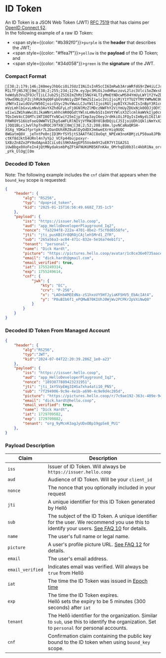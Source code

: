 
# ID Token

An ID Token is a JSON Web Token (JWT) [RFC 7519](https://www.rfc-editor.org/rfc/rfc7519.html) that has claims per [OpenID Connect §2](https://openid.net/specs/openid-connect-core-1_0.html#IDToken).<br/>In the following example of a raw ID Token:
- <span style={{color: "#b392f0"}}>`purple`</span> is the **header** that describes the JWT;
- <span style={{color: "#ffea7f"}}>`yellow`</span> is the **payload** of the ID Token; and
- <span style={{color: "#34d058"}}>`green`</span> is the **signature** of the JWT.

### Compact Format

```ansi
[38;2;179;146;240meyJhbGciOiJSUzI1NiIsInR5cCI6ImRwb3AraWRfdG9rZW4iLCJraWQiOiIyMDI1LTAxLTE1VDE2OjU2OjQ5LjY2OFpfNz
M1LTFjNSJ9[0m[38;2;255;234;127m.eyJpc3MiOiJodHRwczovL2lzc3Vlci5oZWxsby5jb29wIiwiYXVkIjoiYXBwX0hlbGxvRGV2ZWxvcGVyUGx
heWdyb3VuZF9JcTIiLCJub25jZSI6ImZhMzI5NGY4LTIyMmEtNDcwMS04YmUyLWY1Y2YwZDY1NThmZSIsImp0aSI6Imp0a
V9wdXNLQjFZcjhRUk9qQ0FqbGVoNU1yZDFfWmZSIiwic3ViIjoiMjY1YTU2YTMtYWMwNC00NzFjLTgzMmUtNWUxNmE3NGV
iMWYxIiwidGVuYW50IjoicGVyc29uYWwiLCJuYW1lIjoiRGljayBIYXJkdCIsInBpY3R1cmUiOiJodHRwczovL3BpY3R1c
mVzLmhlbGxvLmNvb3AvYXZhdGFyLzFjOGNlMzZlMDczNWFhY2ViYmUyZDUxNjk0ODJjODY3P3M9MjU2LGQ9aWRlbnRpY29
uIiwiZW1haWwiOiJkaWNrLmhhcmR0QGdtYWlsLmNvbSIsImVtYWlsX3ZlcmlmaWVkIjp0cnVlLCJpYXQiOjE3NTUyNDkzM
TQsImV4cCI6MTc1NTI0OTYxNCwiY25mIjp7Imp3ayI6eyJrdHkiOiJFQyIsImNydiI6IlAtMjU2IiwieCI6IkxBT25iQU1
FRWROYS16UzFoeG9WWTVIZkp5aWFLRlNIVjVfRWJBY0lBdDQiLCJ5IjoiUDh1QkliNmYxX2VQUU13QjcwS0lVaEowV2pXd
jJQQ1BLcjJwVlhpTndROCJ9fX0[0m[38;2;52;208;88m.lpvNCaNaQRSH-XSXg_YDKwJfprtpkr7L2DanDUhXRZ8uAlDyOdDXJm6weEXrHiq9UQC
8WGatmQ8V__jeTntPe8njID3MrfSY5jtS3AATfACC8oOqt_NPExW3noKBMjzLP50aa8JPBdu39YBnfOA78tL4K0GcCNDk9
ctKf8dJktb4URnl4n7yYpJ_VCFp44bujpoxyr-SXBzZn8Zo2PY0oOApnAICiLs0iS9KhAegEP55Vo4m9Y2uER7YtIGA2S1
iUwBbgx0XoFeIn4jQtMNydaksmbPqZFtAFNUKUM85KFnKAx_OMrhqEU0b3lc4kbR1Na_orr4Ucm1e-_pYk_UlOg[0m
```

### Decoded ID Token

Note: The following example includes the `cnf` claim that appears when the `bound_key` scope is requested:

```json
{
    "header": {
        "alg": "RS256",
        "typ": "dpop+id_token",
        "kid": "2025-01-15T16:56:49.668Z_735-1c5"
    },
    "payload": {
        "iss": "https://issuer.hello.coop",
        "aud": "app_HelloDeveloperPlayground_Iq2",
        "nonce": "fa3294f8-222a-4701-8be2-f5cf0d6558fe",
        "jti": "jti_pusKB1Yr8QROjCAjleh5Mrd1_ZfR",
        "sub": "265a56a3-ac04-471c-832e-5e16a74eb1f1",
        "tenant": "personal",
        "name": "Dick Hardt",
        "picture": "https://pictures.hello.coop/avatar/1c8ce36e0735aacebbe2d5169482c867?s=256,d=identicon",
        "email": "dick.hardt@gmail.com",
        "email_verified": true,
        "iat": 1755249314,
        "exp": 1755249614,
        "cnf": {
            "jwk": {
                "kty": "EC",
                "crv": "P-256",
                "x": "LAOnbAMEEdNa-zS1hxoVY5HfJyiaKFSHV5_EbAcIAt4",
                "y": "P8uBIb6f1_ePQMwB70KIUhJ0WjWv2PCPKr2pVXiNwQ8"
            }
        }
    }
}
```

### Decoded ID Token From Managed Account

```json
{
    "header": {
        "alg":"RS256",
        "typ":"JWT",
        "kid":"2024-07-04T22:20:39.286Z_1e0-a23"
    },
    "payload": {
        "iss": "https://issuer.hello.coop",
        "aud": "app_HelloDeveloperPlayground_Iq2",
        "nonce": "1893877889423231951",
        "jti": "jti_1kY5VpEWg3IHSa7xha4ati10_PN5",
        "sub": "7f294906-9c9e-4e1b-a690-4c9e9d4c285d",
        "picture": "https://pictures.hello.coop/r/7c9ae192-363c-409e-945a-f25e5833e375.jpeg",
        "email": "dick.hardt@hello.coop",
        "email_verified": true,
        "name": "Dick Hardt",
        "iat": 1729709582,
        "exp": 1729709882,
        "tenant": "org_9yMcnK3agJyUDxOBp19gpSe8_PU1"
    },
}
```

### Payload Description

|Claim|Description|
|---|---|
|`iss`|Issuer of ID Token. Will always be `https://issuer.hello.coop`|
|`aud`|Audience of ID Token. Will be your `client_id`|
|`nonce`|The nonce that you optionally included in your request|
|`jti`|A unique identifier for this ID Token generated by Hellō|
|`sub`|The subject of the ID Token. A unique identifier for the user. We recommend you use this to identify your users. [See FAQ 10](/faqs/#_10-why-should-i-use-the-sub-claim-to-identify-my-users) for details.|
|`name`|The user's full name or legal name.|
|`picture`|A user's profile picture URL. [See FAQ 12](/faqs/#_12-what-can-i-do-with-the-picture-url-i-receive) for details.|
|`email`|The user's email address.|
|`email_verified`|Indicates email was verified. Will always be `true` from Hellō|
|`iat`|The time the ID Token was issued in [Epoch time](https://en.wikipedia.org/wiki/Unix_time)|
|`exp`|The time the ID Token expires.<br/>Hellō sets the expiry to be 5 minutes (300 seconds) after `iat`|
|`tenant`|The Hellō identifier for the organization. Similar to `sub`, use this to identify the organization. Set to `personal` for personal accounts.|
|`cnf` <ExperimentalTooltip />|Confirmation claim containing the public key bound to the ID token when using `bound_key` scope.|
